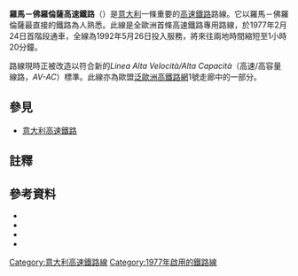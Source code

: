 {{noteTA
|1=zh-hk:佛羅倫斯; zh-tw:佛羅倫薩}}
{{Infobox rail line
 |box_width   = auto
 | name          =羅馬－佛羅倫薩高速鐵路
 | image         =Etr500.JPG
 | image_width   =300px
 | image_alt     =
 | caption       =[[ETR_500|ETR 500]]在近[[阿雷佐|阿雷佐]]的一條天橋上
 | type          =[[高速鐵路|高速鐵路]]
 | system        =[[意大利高速鐵路|意大利高速鐵路]]
 | status        =營運中
 | locale        ={{ITA}}[[羅馬|羅馬]]與[[佛羅倫薩|佛羅倫薩]]之間
 | start         =[[佛羅倫斯新聖母瑪利亞車站|佛羅倫斯新聖母瑪利亞車站]]<br/>[[羅馬特米尼車站|羅馬特米尼車站]]
 | stations      =
 | routes        =
 | ridership     =
 | ridership2    =
 | open          =首段1977年2月24日<br/>全線1992年5月26日
 | close         =
 | owner         =[[意大利鐵路網絡公司|意大利鐵路網絡公司]]
 | operator      =[[意大利鐵路網絡公司|意大利鐵路網絡公司]]（2001－現在）<br />[[意大利國鐵|FS]]（1977–2001）
 | character     =
 | depot         =
 | stock         =
 | linelength_km = 254
 | linelength_mi = 
 | linelength    = 
 | tracklength_km=
 | tracklength_mi= 
 | tracklength   = 
 | notrack       =
 | gauge         = {{RailGauge|sg|al=on}}
 | old gauge     =
 | lgauge        =
 | minradius     =
 | racksystem    =
 | route number  =
 | el            = 3 kV [[直流電|DC]]
 | speed_km/h = 250
 | speed_mph     =
 | speed         =
 | elevation_m   =
 | elevation_ft  =
 | elevation     =
 | website       =
 | map           ={{infobox rdt|Florence–Rome high-speed railway diagram}}
 | map_state     =
}}
'''羅馬－佛羅倫薩高速鐵路'''（{{lang-it|ferrovia direttissima Firenze-Roma}}）是[[意大利|意大利]]一條重要的[[高速鐵路|高速鐵路]]路線。它以羅馬－佛羅倫薩最直接的鐵路為人熟悉。此線是全歐洲首條高速鐵路專用路線，於1977年2月24日首階段通車，全線為1992年5月26日投入服務，將來往兩地時間縮短至1小時20分鐘。

路線現時正被改造以符合新的''Linea Alta Velocità/Alta Capacità''（高速/高容量線路，''AV-AC''）標準。此線亦為歐盟[[泛歐洲高鐵路網|泛歐洲高鐵路網]]1號走廊中的一部分。

==參見==
* [[意大利高速鐵路|意大利高速鐵路]]

==註釋==
{{reflist}}

==參考資料==
*{{cite journal|first=S. |last=Ascenzi  |title =La Roma Firenze tra cronaca e storia |journal = Voci della rotaia|location = Rome | publisher=Ferrovie dello Stato | year = 1977| language=it }}
*{{cite book| first=W. |last=Hardmeier |author2=Schneider, A. | title=Direttissima Bologna-Firenze-Roma |location= Turin | publisher= Edizioni Locovision | year = 1989 |language=it }}
*{{cite book| first =T. |last= Pallotta |author2=Mosca, M. | title=Dalla Direttissima all'alta velocità |location= Ponte San Nicolò | year =  2007 |language=it }}
*{{cite journal| first =G. |last= Tiberi. |title = Gli investimenti ferroviari: 150 anni di altalena | journal=La tecnica professionale | location=  Rome | publisher= CIFI | year = 1989 |language=it }}

{{高速鐵路}}

[[Category:意大利高速鐵路線|Category:意大利高速鐵路線]]
[[Category:1977年啟用的鐵路線|Category:1977年啟用的鐵路線]]